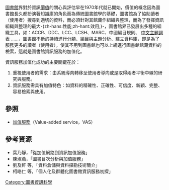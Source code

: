 {{NoteTA
|T=zh-hans:信息服务增值化; zh-hant:資訊服務加值化;
|1=zh-hans:增值; zh-hant:加值;
|2=zh-hans:信息; zh-hant:資訊;
}}
[[圖書館|圖書館]]界對於資訊[[價值|價值]]的關心與評估早在1970年代就已開始，價值的概念因為圖書館長久都扮演著知識庫的角色而為傳統圖書館學的基礎，圖書館為了協助讀者（使用者）搜尋到適切的資料，而必須針對其館藏作組織與整理，而為了發揮資訊組織與整理的最大-{zh-hans:性能;zh-hant:效用;}-，圖書館界已發展出多種的組織工具，如：ACCR、DDC、LCC、LCSH、MARC、中國編目規則、<!--中文圖書標題表(1995年)被後者替代-->[[中文主題詞表|中文主題詞表]]<!--2005年版-->……，圖書館不斷的持續進行分類、編目與主題分析、建立資料庫，即是為了服務更多的讀者（使用者），使其不用到圖書館也可以上網進行圖書館館藏資料的檢索，這就是圖書館資訊服務的加值化。

資訊服務加值化成功的主要關鍵在於：
# 重視使用者的需求：由系統導向轉移至使用者導向或是取得兩者平衡中線的研究與服務。
# 資訊服務需具有加值特色：如資料的精確性、正確性、可信度、新穎、完整、容易檢索與使用。

==參照==
* [[加值服務|加值服務]]（Value-added service，VAS）

==參考資源==
* 葉乃靜，「從加值網路到資訊加值服務」
* 陳淑燕，「圖書目次分析與加值服務」
* 劉及軒 等，「資料倉儲與資料探勘技術簡介」
* 柯皓仁 等，「個人化及群體化圖書館資訊服務初探」

{{Library science-stub}}

[[Category:圖書資訊科學|Category:圖書資訊科學]]